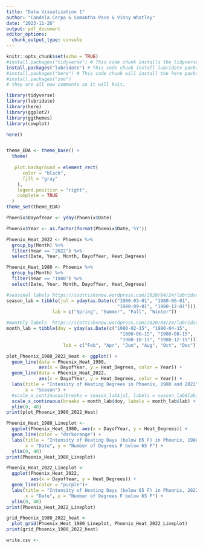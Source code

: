 ```yaml
---
title: "Data Visualization 1"
author: "Candela Cerpa & Samantha Pace & Vinny Whatley"
date: "2023-11-26"
output: pdf_document
editor_options: 
  chunk_output_type: console
---
```


```r
knitr::opts_chunk$set(echo = TRUE)
#install.packages("tidyverse") # This code chunk installs the tidyverse package.
install.packages("lubridate") # This code chunk install lubridate package.
#install.packages("here") # This code chunk will install the here package.
#install.packages("zoo")
# they are all now comments so it will knit.

library(tidyverse)
library(lubridate)
library(here)
library(ggplot2)
library(ggthemes)
library(cowplot)

here()
```

```r
```

```r
theme_EDA <- theme_base() +
  theme(
    
   plot.background = element_rect(
      color = "black",
      fill = "gray"
    ),
    legend.position = "right",
    complete = TRUE
  )
theme_set(theme_EDA)
```


```r
Phoenix$DayofYear <- yday(Phoenix$Date)

Phoenix$Year <- as.factor(format(Phoenix$Date,'%Y'))

Phoenix_Heat_2022 <- Phoenix %>%
  group_by(Month) %>%
  filter(Year == "2022") %>%
  select(Date, Year, Month, DayofYear, Heat_Degrees)

Phoenix_Heat_1980 <- Phoenix %>%
  group_by(Month) %>%
  filter(Year == "1980") %>%
  select(Date, Year, Month, DayofYear, Heat_Degrees)

#seasonal labels https://scottishsnow.wordpress.com/2020/04/24/lubridate-ggplot-date-helpers/
season_lab = tibble(jul = yday(as.Date(c("1980-03-01", "1980-06-01",
                                         "1980-09-01", "1980-12-01"))),
                 lab = c("Spring", "Summer", "Fall", "Winter"))

#monthly labels  https://scottishsnow.wordpress.com/2020/04/24/lubridate-ggplot-date-helpers/
month_lab = tibble(doy = yday(as.Date(c("1980-02-15", "1980-04-15",
                                          "1980-06-15", "1980-08-15",
                                          "1980-10-15", "1980-12-15"))),
                     lab = c("Feb", "Apr", "Jun", "Aug", "Oct", "Dec"))

plot_Phoenix_1980_2022_Heat <- ggplot() +
  geom_line(data = Phoenix_Heat_1980, 
            aes(x = DayofYear, y = Heat_Degrees, color = Year)) +
  geom_line(data = Phoenix_Heat_2022, 
            aes(x = DayofYear, y = Heat_Degrees, color = Year)) +
  labs(title = "Intensity of Heating Degrees in Phoenix, 1980 and 2022",
       x = "Season") +
  #scale_x_continuous(breaks = season_lab$jul, labels = season_lab$lab) +
  scale_x_continuous(breaks = month_lab$doy, labels = month_lab$lab) +
  ylim(0, 40)
print(plot_Phoenix_1980_2022_Heat)

Phoenix_Heat_1980_Lineplot <-
  ggplot(Phoenix_Heat_1980, aes(x = DayofYear, y = Heat_Degrees)) +
  geom_line(color = "darkorange") +
  labs(title = "Intensity of Heating Days (below 65 F) in Phoenix, 1980",
       x = "Date", y = "Number of Degrees F below 65 F") +
  ylim(0, 40)
print(Phoenix_Heat_1980_Lineplot)

Phoenix_Heat_2022_Lineplot <- 
  ggplot(Phoenix_Heat_2022, 
         aes(x = DayofYear, y = Heat_Degrees)) +
  geom_line(color = "purple")+
  labs(title = "Intensity of Heating Days (below 65 F) in Phoenix, 2022",
       x = "Date", y = "Number of Degrees F below 65 F") +
  ylim(0, 40)
print(Phoenix_Heat_2022_Lineplot)

grid_Phoenix_1980_2022_heat <-
  plot_grid(Phoenix_Heat_1980_Lineplot, Phoenix_Heat_2022_Lineplot)
print(grid_Phoenix_1980_2022_heat)
```

``` r
write.csv <-
```
